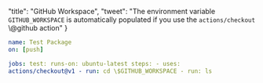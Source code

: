   "title": "GitHub Workspace",
  "tweet": "The environment variable `GITHUB_WORKSPACE` is automatically populated if you use the `actions/checkout` \\@github action"
}
        
```yaml
name: Test Package
on: [push]

jobs: test: runs-on: ubuntu-latest steps: - uses:
actions/checkout@v1 - run: cd \$GITHUB_WORKSPACE - run: ls

```

```
